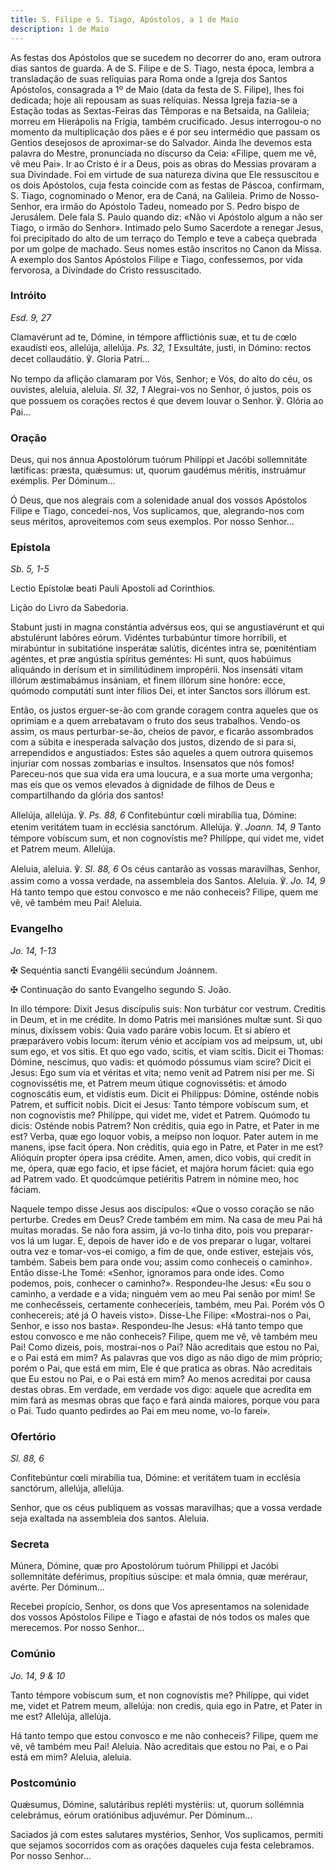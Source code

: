 ```yaml
---
title: S. Filipe e S. Tiago, Apóstolos, a 1 de Maio
description: 1 de Maio
---
```


<aside>
As festas dos Apóstolos que se sucedem no decorrer do ano, eram outrora dias santos de guarda. A de S. Filipe e de S. Tiago, nesta época, lembra a transladação de suas relíquias para Roma onde a Igreja dos Santos Apóstolos, consagrada a 1º de Maio (data da festa de S. Filipe), lhes foi dedicada; hoje ali repousam as suas relíquias. Nessa Igreja fazia-se a Estação todas as Sextas-Feiras das Têmporas e na Betsaida, na Galileia; morreu em Hierápolis na Frígia, também crucificado. Jesus interrogou-o no momento da multiplicação dos pães e é por seu intermédio que passam os Gentios desejosos de aproximar-se do Salvador. Ainda lhe devemos esta palavra do Mestre, pronunciada no discurso da Ceia: «Filipe, quem me vê, vê meu Pai». Ir ao Cristo é ir a Deus, pois as obras do Messias provaram a sua Divindade. Foi em virtude de sua natureza divina que Ele ressuscitou e os dois Apóstolos, cuja festa coincide com as festas de Páscoa, confirmam, S. Tiago, cognominado o Menor, era de Caná, na Galileia. Primo de Nosso-Senhor, era irmão do Apóstolo Tadeu, nomeado por S. Pedro bispo de Jerusálem. Dele fala S. Paulo quando diz: «Não vi Apóstolo algum a não ser Tiago, o irmão do Senhor». Intimado pelo Sumo Sacerdote a renegar Jesus, foi precipitado do alto de um terraço do Templo e teve a cabeça quebrada por um golpe de machado. Seus nomes estão inscritos no Canon da Missa. A exemplo dos Santos Apóstolos Filipe e Tiago, confessemos, por vida fervorosa, a Divindade do Cristo ressuscitado.
</aside>

### Intróito

<em>Esd. 9, 27</em>

<div class="side-by-side not-content">

Clamavérunt ad te, Dómine, in témpore afflictiónis suæ, et tu de cœlo exaudísti eos, allelúja, allelúja. <em>Ps. 32, 1</em> Exsultáte, justi, in Dómino: rectos decet collaudátio. ℣. Gloria Patri...

No tempo da aflição clamaram por Vós, Senhor; e Vós, do alto do céu, os ouvistes, aleluia, aleluia. <em>Sl. 32, 1</em> Alegrai-vos no Senhor, ó justos, pois os que possuem os corações rectos é que devem louvar o Senhor. ℣. Glória ao Pai...

</div>

### Oração

<div class="side-by-side not-content">

Deus, qui nos ánnua Apostolórum tuórum Philíppi et Jacóbi sollemnitáte lætíficas: præsta, quǽsumus: ut, quorum gaudémus méritis, instruámur exémplis. Per Dóminum...

Ó Deus, que nos alegrais com a solenidade anual dos vossos Apóstolos Filipe e Tiago, concedei-nos, Vos suplicamos, que, alegrando-nos com seus méritos, aproveitemos com seus exemplos. Por nosso Senhor...

</div>

### Epístola

<em>Sb. 5, 1-5</em>

<div class="side-by-side not-content">

Lectio Epístolæ beati Pauli Apostoli ad Corinthios.

Lição do Livro da Sabedoria.

Stabunt justi in magna constántia advérsus eos, qui se angustiavérunt et qui abstulérunt labóres eórum. Vidéntes turbabúntur timore horríbili, et mirabúntur in subitatióne insperátæ salútis, dicéntes intra se, pœniténtiam agéntes, et præ angústia spíritus geméntes: Hi sunt, quos habúimus aliquándo in derísum et in similitúdinem impropérii. Nos insensáti vitam illórum æstimabámus insániam, et finem illórum sine honóre: ecce, quómodo computáti sunt inter fílios Dei, et inter Sanctos sors illórum est.

Então, os justos erguer-se-ão com grande coragem contra aqueles que os oprimiam e a quem arrebatavam o fruto dos seus trabalhos. Vendo-os assim, os maus perturbar-se-ão, cheios de pavor, e ficarão assombrados com a súbita e inesperada salvação dos justos, dizendo de si para si, arrependidos e angustiados: Estes são aqueles a quem outrora quisemos injuriar com nossas zombarias e insultos. Insensatos que nós fomos! Pareceu-nos que sua vida era uma loucura, e a sua morte uma vergonha; mas eis que os vemos elevados à dignidade de filhos de Deus e compartilhando da glória dos santos!

</div>

<div class="side-by-side not-content">

Allelúja, allelúja. ℣. <em>Ps. 88, 6</em> Confitebúntur cœli mirabília tua, Dómine: etenim veritátem tuam in ecclésia sanctórum. Allelúja. ℣. <em>Joann. 14, 9</em> Tanto témpore vobíscum sum, et non cognovístis me? Philíppe, qui videt me, videt et Patrem meum. Allelúja.

Aleluia, aleluia. ℣. <em>Sl. 88, 6</em> Os céus cantarão as vossas maravilhas, Senhor, assim como a vossa verdade, na assembleia dos Santos. Aleluia. ℣. <em>Jo. 14, 9</em> Há tanto tempo que estou convosco e me não conheceis? Filipe, quem me vê, vê também meu Pai! Aleluia.

</div>

### Evangelho

<em>Jo. 14, 1-13</em>

<div class="side-by-side not-content">

<span class="cross text-red-500">✠</span> Sequéntia sancti Evangélii secúndum Joánnem.

<span class="cross text-red-500">✠</span> Continuação do santo Evangelho segundo S. João.

In illo témpore: Dixit Jesus discípulis suis: Non turbátur cor vestrum. Creditis in Deum, et in me crédite. In domo Patris mei mansiónes multæ sunt. Si quo minus, dixíssem vobis: Quia vado paráre vobis locum. Et si abíero et præparávero vobis locum: íterum vénio et accípiam vos ad meípsum, ut, ubi sum ego, et vos sitis. Et quo ego vado, scitis, et viam scitis. Dicit ei Thomas: Dómine, nescímus, quo vadis: et quómodo póssumus viam scire? Dicit ei Jesus: Ego sum via et véritas et vita; nemo venit ad Patrem nisi per me. Si cognovissétis me, et Patrem meum útique cognovissétis: et ámodo cognoscátis eum, et vidístis eum. Dicit ei Philíppus: Dómine, osténde nobis Patrem, et sufficit nobis. Dicit ei Jesus: Tanto témpore vobíscum sum, et non cognovístis me? Philíppe, qui videt me, videt et Patrem. Quómodo tu dicis: Osténde nobis Patrem? Non créditis, quia ego in Patre, et Pater in me est? Verba, quæ ego loquor vobis, a meípso non loquor. Pater autem in me manens, ipse facit ópera. Non créditis, quia ego in Patre, et Pater in me est? Alióquin propter ópera ipsa crédite. Amen, amen, dico vobis, qui credit in me, ópera, quæ ego facio, et ipse fáciet, et majóra horum fáciet: quia ego ad Patrem vado. Et quodcúmque petiéritis Patrem in nómine meo, hoc fáciam.

Naquele tempo disse Jesus aos discípulos: «Que o vosso coração se não perturbe. Credes em Deus? Crede também em mim. Na casa de meu Pai há muitas moradas. Se não fora assim, já vo-lo tinha dito, pois vou preparar-vos lá um lugar. E, depois de haver ido e de vos preparar o lugar, voltarei outra vez e tomar-vos-ei comigo, a fim de que, onde estiver, estejais vós, também. Sabeis bem para onde vou; assim como conheceis o caminho». Então disse-Lhe Tomé: «Senhor, ignoramos para onde ides. Como podemos, pois, conhecer o caminho?». Respondeu-lhe Jesus: «Eu sou o caminho, a verdade e a vida; ninguém vem ao meu Pai senão por mim! Se me conhecêsseis, certamente conheceríeis, também, meu Pai. Porém vós O conhecereis; até já O haveis visto». Disse-Lhe Filipe: «Mostrai-nos o Pai, Senhor, e isso nos basta». Respondeu-lhe Jesus: «Há tanto tempo que estou convosco e me não conheceis? Filipe, quem me vê, vê também meu Pai! Como dizeis, pois, mostrai-nos o Pai? Não acreditais que estou no Pai, e o Pai está em mim? As palavras que vos digo as não digo de mim próprio; porém o Pai, que está em mim, Ele é que pratica as obras. Não acreditais que Eu estou no Pai, e o Pai está em mim? Ao menos acreditai por causa destas obras. Em verdade, em verdade vos digo: aquele que acredita em mim fará as mesmas obras que faço e fará ainda maiores, porque vou para o Pai. Tudo quanto pedirdes ao Pai em meu nome, vo-lo farei».

</div>

### Ofertório

<em>Sl. 88, 6</em>

<div class="side-by-side not-content">

Confitebúntur cœli mirabília tua, Dómine: et veritátem tuam in ecclésia sanctórum, allelúja, allelúja.

Senhor, que os céus publiquem as vossas maravilhas; que a vossa verdade seja exaltada na assembleia dos santos. Aleluia.

</div>

### Secreta

<div class="side-by-side not-content">

Múnera, Dómine, quæ pro Apostolórum tuórum Philippi et Jacóbi sollemnitáte deférimus, propítius súscipe: et mala ómnia, quæ meréraur, avérte. Per Dóminum...

Recebei propício, Senhor, os dons que Vos apresentamos na solenidade dos vossos Apóstolos Filipe e Tiago e afastai de nós todos os males que merecemos. Por nosso Senhor...

</div>

### Comúnio

<em>Jo. 14, 9 & 10</em>

<div class="side-by-side not-content">

Tanto témpore vobíscum sum, et non cognovístis me? Philíppe, qui videt me, videt et Patrem meum, allelúja: non credis, quia ego in Patre, et Pater in me est? Allelúja, allelúja.

Há tanto tempo que estou convosco e me não conheceis? Filipe, quem me vê, vê também meu Pai! Aleluia. Não acreditais que estou no Pai, e o Pai está em mim? Aleluia, aleluia.

</div>

### Postcomúnio

<div class="side-by-side not-content">

Quǽsumus, Dómine, salutáribus repléti mystériis: ut, quorum sollémnia celebrámus, eórum oratiónibus adjuvémur. Per Dóminum...

Saciados já com estes salutares mystérios, Senhor, Vos suplicamos, permiti que sejamos socorridos com as orações daqueles cuja festa celebramos. Por nosso Senhor...

</div>
